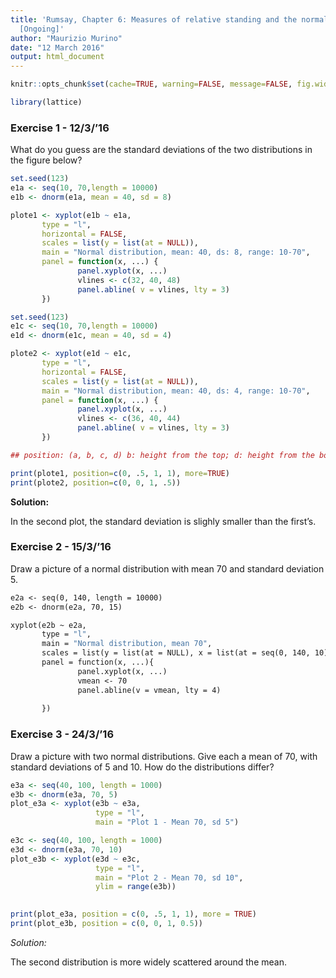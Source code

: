 ```yaml
---
title: 'Rumsay, Chapter 6: Measures of relative standing and the normal distribution.
  [Ongoing]'
author: "Maurizio Murino"
date: "12 March 2016"
output: html_document
---
```


```r
knitr::opts_chunk$set(cache=TRUE, warning=FALSE, message=FALSE, fig.width=12)
```

```r
library(lattice)
```

### Exercise 1 - 12/3/'16

What do you guess are the standard deviations of the two distributions in the figure below?

```r

set.seed(123)
e1a <- seq(10, 70,length = 10000)
e1b <- dnorm(e1a, mean = 40, sd = 8)
```

```r
plote1 <- xyplot(e1b ~ e1a,
       type = "l",
       horizontal = FALSE,
       scales = list(y = list(at = NULL)),
       main = "Normal distribution, mean: 40, ds: 8, range: 10-70",
       panel = function(x, ...) {
               panel.xyplot(x, ...)
               vlines <- c(32, 40, 48)
               panel.abline( v = vlines, lty = 3)
       })
```     

```r
set.seed(123)
e1c <- seq(10, 70,length = 10000)
e1d <- dnorm(e1c, mean = 40, sd = 4)
```

```r
plote2 <- xyplot(e1d ~ e1c,
       type = "l",
       horizontal = FALSE,
       scales = list(y = list(at = NULL)),
       main = "Normal distribution, mean: 40, ds: 4, range: 10-70",
       panel = function(x, ...) {
               panel.xyplot(x, ...)
               vlines <- c(36, 40, 44)
               panel.abline( v = vlines, lty = 3)
       })

## position: (a, b, c, d) b: height from the top; d: height from the bottom

print(plote1, position=c(0, .5, 1, 1), more=TRUE)
print(plote2, position=c(0, 0, 1, .5))
```

__Solution:__ 

In the second plot, the standard deviation is slighly smaller than the first's.

### Exercise 2 - 15/3/'16

Draw a picture of a normal distribution with mean 70 and standard deviation 5.

```r2.1

e2a <- seq(0, 140, length = 10000)
e2b <- dnorm(e2a, 70, 15)                  
```

```r2.2
xyplot(e2b ~ e2a,
       type = "l",
       main = "Normal distribution, mean 70",
       scales = list(y = list(at = NULL), x = list(at = seq(0, 140, 10))),
       panel = function(x, ...){
               panel.xyplot(x, ...)
               vmean <- 70
               panel.abline(v = vmean, lty = 4)
               
       })
```

### Exercise 3 - 24/3/'16

Draw a picture with two normal distributions. Give each a mean of 70, with standard deviations of 5 and 10. How do the distributions differ?

```R
e3a <- seq(40, 100, length = 1000)
e3b <- dnorm(e3a, 70, 5)
plot_e3a <- xyplot(e3b ~ e3a,
                   type = "l",
                   main = "Plot 1 - Mean 70, sd 5")

e3c <- seq(40, 100, length = 1000)
e3d <- dnorm(e3a, 70, 10)
plot_e3b <- xyplot(e3d ~ e3c,
                   type = "l",
                   main = "Plot 2 - Mean 70, sd 10",
                   ylim = range(e3b))
                   

print(plot_e3a, position = c(0, .5, 1, 1), more = TRUE)
print(plot_e3b, position = c(0, 0, 1, 0.5))
```

_Solution:_ 

The second distribution is more widely scattered around the mean.